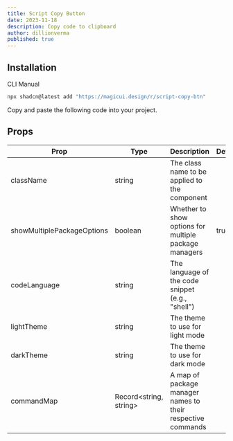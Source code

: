 ```yaml
---
title: Script Copy Button
date: 2023-11-18
description: Copy code to clipboard
author: dillionverma
published: true
---
```


<ComponentPreview name="script-copy-btn-demo" />

## Installation

<Tabs defaultValue="cli">

<TabsList>
  <TabsTrigger value="cli">CLI</TabsTrigger>
  <TabsTrigger value="manual">Manual</TabsTrigger>
</TabsList>
<TabsContent value="cli">

```bash
npx shadcn@latest add "https://magicui.design/r/script-copy-btn"
```

</TabsContent>

<TabsContent value="manual">

<Steps>

<Step>Copy and paste the following code into your project.</Step>

<ComponentSource name="script-copy-btn" />

</Steps>

</TabsContent>

</Tabs>

## Props

| Prop                       | Type                   | Description                                                 | Default |
| -------------------------- | ---------------------- | ----------------------------------------------------------- | ------- |
| className                  | string                 | The class name to be applied to the component               |         |
| showMultiplePackageOptions | boolean                | Whether to show options for multiple package managers       | true    |
| codeLanguage               | string                 | The language of the code snippet (e.g., "shell")            |         |
| lightTheme                 | string                 | The theme to use for light mode                             |         |
| darkTheme                  | string                 | The theme to use for dark mode                              |         |
| commandMap                 | Record<string, string> | A map of package manager names to their respective commands |         |
